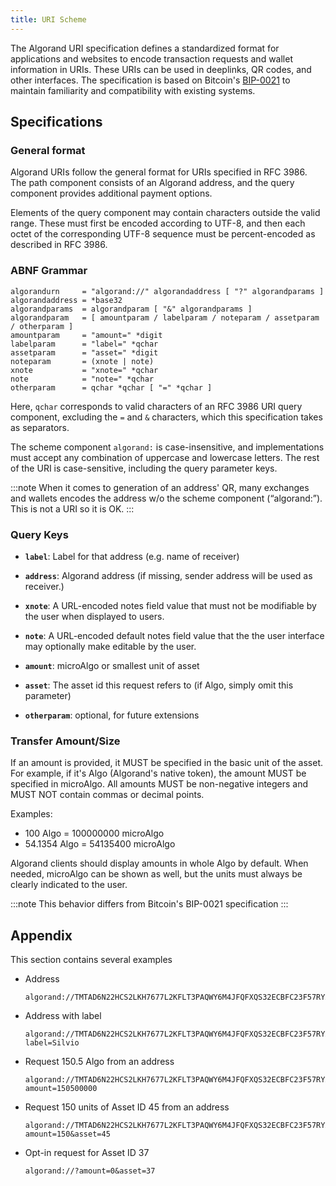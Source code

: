 ```yaml
---
title: URI Scheme
---
```


The Algorand URI specification defines a standardized format for applications and websites to encode transaction requests and wallet information in URIs. These URIs can be used in deeplinks, QR codes, and other interfaces. The specification is based on Bitcoin's [BIP-0021](https://github.com/bitcoin/bips/blob/master/bip-0021.mediawiki) to maintain familiarity and compatibility with existing systems.

## Specifications

### General format

Algorand URIs follow the general format for URIs specified in RFC 3986. The path component consists of an Algorand address, and the query component provides additional payment options.

Elements of the query component may contain characters outside the valid range. These must first be encoded according to UTF-8, and then each octet of the corresponding UTF-8 sequence must be percent-encoded as described in RFC 3986.

### ABNF Grammar

```shell showLineNumbers=false frame=none
algorandurn     = "algorand://" algorandaddress [ "?" algorandparams ]
algorandaddress = *base32
algorandparams  = algorandparam [ "&" algorandparams ]
algorandparam   = [ amountparam / labelparam / noteparam / assetparam / otherparam ]
amountparam     = "amount=" *digit
labelparam      = "label=" *qchar
assetparam      = "asset=" *digit
noteparam       = (xnote | note)
xnote           = "xnote=" *qchar
note            = "note=" *qchar
otherparam      = qchar *qchar [ "=" *qchar ]
```

Here, `qchar` corresponds to valid characters of an RFC 3986 URI query component, excluding the `=` and `&` characters, which this specification takes as separators.

The scheme component `algorand:` is case-insensitive, and implementations must accept any combination of uppercase and lowercase letters. The rest of the URI is case-sensitive, including the query parameter keys.

:::note
When it comes to generation of an address' QR, many exchanges and wallets encodes the address w/o the scheme component (“algorand:”). This is not a URI so it is OK.
:::

### Query Keys

- **`label`**: Label for that address (e.g. name of receiver)

- **`address`**: Algorand address (if missing, sender address will be used as receiver.)

- **`xnote`**: A URL-encoded notes field value that must not be modifiable by the user when displayed to users.

- **`note`**: A URL-encoded default notes field value that the the user interface may optionally make editable by the user.

- **`amount`**: microAlgo or smallest unit of asset

- **`asset`**: The asset id this request refers to (if Algo, simply omit this parameter)

- **`otherparam`**: optional, for future extensions

### Transfer Amount/Size

If an amount is provided, it MUST be specified in the basic unit of the asset. For example, if it's Algo (Algorand's native token), the amount MUST be specified in microAlgo. All amounts MUST be non-negative integers and MUST NOT contain commas or decimal points.

Examples:

- 100 Algo = 100000000 microAlgo
- 54.1354 Algo = 54135400 microAlgo

Algorand clients should display amounts in whole Algo by default. When needed, microAlgo can be shown as well, but the units must always be clearly indicated to the user.

:::note
This behavior differs from Bitcoin's BIP-0021 specification
:::

## Appendix

This section contains several examples

- Address

  ```shell showLineNumbers=false frame=none
  algorand://TMTAD6N22HCS2LKH7677L2KFLT3PAQWY6M4JFQFXQS32ECBFC23F57RYX4
  ```

- Address with label

  ```shell showLineNumbers=false frame=none
  algorand://TMTAD6N22HCS2LKH7677L2KFLT3PAQWY6M4JFQFXQS32ECBFC23F57RYX4?label=Silvio
  ```

- Request 150.5 Algo from an address

  ```shell showLineNumbers=false frame=none
  algorand://TMTAD6N22HCS2LKH7677L2KFLT3PAQWY6M4JFQFXQS32ECBFC23F57RYX4?amount=150500000
  ```

- Request 150 units of Asset ID 45 from an address

  ```shell showLineNumbers=false frame=none
  algorand://TMTAD6N22HCS2LKH7677L2KFLT3PAQWY6M4JFQFXQS32ECBFC23F57RYX4?amount=150&asset=45
  ```

- Opt-in request for Asset ID 37

  ```shell showLineNumbers=false frame=none
  algorand://?amount=0&asset=37
  ```
